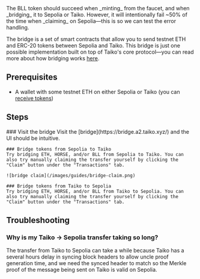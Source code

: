 
<Callout type="warning" emoji="⚠️">
  The BLL token should succeed when _minting_ from the faucet, and when _bridging_ it to Sepolia or Taiko. However, it will intentionally fail ~50% of the time when _claiming_ on Sepolia—this is so we can test the error handling.
</Callout>


The bridge is a set of smart contracts that allow you to send testnet ETH and ERC-20 tokens between Sepolia and Taiko. This bridge is just one possible implementation built on top of Taiko's core protocol—you can read more about how bridging works [here](/docs/concepts/bridging).

## Prerequisites

- A wallet with some testnet ETH on either Sepolia or Taiko (you can [receive tokens](/docs/guides/receive-tokens))

## Steps

<Steps>
    ### Visit the bridge
    Visit the [bridge](https://bridge.a2.taiko.xyz/) and the UI should be intuitive.

    ### Bridge tokens from Sepolia to Taiko
    Try bridging ETH, HORSE, and/or BLL from Sepolia to Taiko. You can also try manually claiming the transfer yourself by clicking the "Claim" button under the "Transactions" tab.

    ![bridge claim](/images/guides/bridge-claim.png)

    ### Bridge tokens from Taiko to Sepolia
    Try bridging ETH, HORSE, and/or BLL from Taiko to Sepolia. You can also try manually claiming the transfer yourself by clicking the "Claim" button under the "Transactions" tab.
</Steps>

## Troubleshooting

### Why is my Taiko -> Sepolia transfer taking so long?

The transfer from Taiko to Sepolia can take a while because Taiko has a several hours delay in syncing block headers to allow uncle proof generation time, and we need the synced header to match so the Merkle proof of the message being sent on Taiko is valid on Sepolia.
